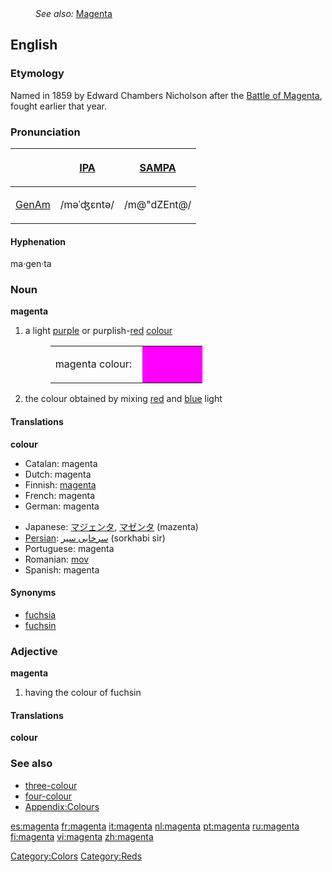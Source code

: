 {{wikipedia}}
:''See also:'' [[Magenta]]
==English==
===Etymology===
Named in 1859 by Edward Chambers Nicholson after the [[w:Battle of Magenta|Battle of Magenta]], fought earlier that year.  

===Pronunciation===
{| border=1 cellpadding=5
! !! [[w:IPA|IPA]] !! [[w:SAMPA|SAMPA]]
|-
! [[GenAm]]
| /məˈʤɛntə/ || /m@"dZEnt@/
|}

====Hyphenation====
ma·gen·ta

===Noun===
'''magenta'''

#a light [[purple]] or purplish-[[red]] [[colour]]
#:<table><tr><td>magenta colour: &nbsp;</td><td bgcolor="#FF00FF" width="80">&nbsp; </td></tr></table>
#the colour obtained by mixing [[red]] and [[blue]] light

====Translations====
'''colour'''
{{top}}
*Catalan: magenta
*Dutch: magenta
*Finnish: [[magenta]]
*French: magenta
*German: magenta
{{mid}}
*Japanese: [[マジェンタ]], [[マゼンタ]] (mazenta)
* [[Persian]]: [[سرخابی سیر]] (sorkhabi sir)
*Portuguese: magenta
*Romanian: [[mov]]
*Spanish: magenta
{{bottom}}

====Synonyms====
*[[fuchsia]]
*[[fuchsin]]

===Adjective===
'''magenta'''
#having the colour of fuchsin

====Translations====
'''colour'''
{{top}}
{{mid}}
{{bottom}}

===See also===
*[[three-colour]]
*[[four-colour]]
*[[Wiktionary_Appendix:Colours|Appendix:Colours]]

[[Category:Colors]]
[[Category:Reds]]

[[es:magenta]]
[[fr:magenta]]
[[it:magenta]]
[[nl:magenta]]
[[pt:magenta]]
[[ru:magenta]]
[[fi:magenta]]
[[vi:magenta]]
[[zh:magenta]]